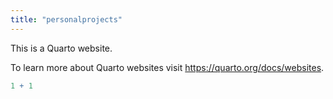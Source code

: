 ```yaml
---
title: "personalprojects"
---
```


This is a Quarto website.

To learn more about Quarto websites visit <https://quarto.org/docs/websites>.

```r
1 + 1
```
